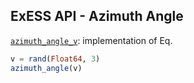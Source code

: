 ::: {.callout-tip collapse="true"}
# ExESS API - Azimuth Angle

[`azimuth_angle_v`](/api/exospheres/orbital_mechanics.qmd): implementation of Eq. \eqref{eq:azimuth_angle_v}

```julia
v = rand(Float64, 3)
azimuth_angle(v)
```
:::